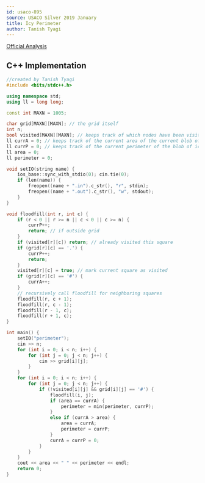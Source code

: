 ```yaml
---
id: usaco-895
source: USACO Silver 2019 January
title: Icy Perimeter
author: Tanish Tyagi
---
```


[Official Analysis](http://www.usaco.org/current/data/sol_perimeter_silver_jan19.html)

<LanguageSection>

<CPPSection>

## C++ Implementation

```cpp
//created by Tanish Tyagi
#include <bits/stdc++.h>

using namespace std;
using ll = long long;

const int MAXN = 1005;

char grid[MAXN][MAXN]; // the grid itself
int n;
bool visited[MAXN][MAXN]; // keeps track of which nodes have been visited
ll currA = 0; // keeps track of the current area of the current blob of ice cream
ll currP = 0; // keeps track of the current perimeter of the blob of ice cream
ll area = 0;
ll perimeter = 0;

void setIO(string name) {
	ios_base::sync_with_stdio(0); cin.tie(0);
	if (len(name)) {
		freopen((name + ".in").c_str(), "r", stdin);
		freopen((name + ".out").c_str(), "w", stdout);
	}
}

void floodfill(int r, int c) {
	if (r < 0 || r >= n || c < 0 || c >= n) {
		currP++;
		return; // if outside grid
	}
	if (visited[r][c]) return; // already visited this square
	if (grid[r][c] == '.') {
		currP++;
		return;
	}
	visited[r][c] = true; // mark current square as visited
	if (grid[r][c] == '#') {
		currA++;
	}
	// recursively call floodfill for neighboring squares
	floodfill(r, c + 1);
	floodfill(r, c - 1);
	floodfill(r - 1, c);
	floodfill(r + 1, c);
}

int main() {
	setIO("perimeter");
	cin >> n;
	for (int i = 0; i < n; i++) {
		for (int j = 0; j < n; j++) {
			cin >> grid[i][j];
		}
	}
	for (int i = 0; i < n; i++) {
		for (int j = 0; j < n; j++) {
			if (!visited[i][j] && grid[i][j] == '#') {
				floodfill(i, j);
				if (area == currA) {
					perimeter = min(perimeter, currP);
				}
				else if (currA > area) {
					area = currA;
					perimeter = currP;
				}
				currA = currP = 0;
			}
		}
	}
	cout << area << " " << perimeter << endl;
	return 0;
}
```

</CPPSection>

</LanguageSection>

